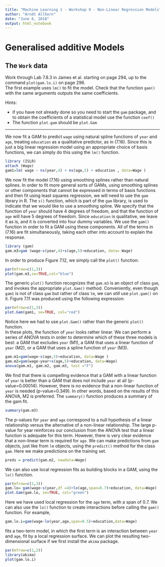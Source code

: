 ```yaml
---
title: "Machine Learning 1 - Workshop 9 - Non-Linear Regression Models"
author: "Arndt Allhorn"
date: "June 6, 2018"
output: html_notebook
---
```


# Generalised additive Models

## The `Work` data

Work through Lab 7.8.3 in James et al. starting on page 294, up to the command `plot(gam.lo.i)` on page 296.  
The first example uses `lm()` to fit the model. Check that the function `gam()` with the same arguments outputs the same coefficients. 

Hints:  

* if you have not already done so you need to start the `gam` package, and to obtain the coefficients of a statistical model use the function `coef()`  
* The function `plot.gam` should be `plot.Gam`

---

We now fit a GAM to predict `wage` using natural spline functions of `year`
and `age`, treating `education` as a qualitative predictor, as in (7.16). Since
this is just a big linear regression model using an appropriate choice of
basis functions, we can simply do this using the `lm()` function.

```r
library (ISLR)
attach (Wage)
gam1=lm( wage ~ ns(year,4) + ns(age,5) + education , data=Wage )
```

We now fit the model (7.16) using smoothing splines rather than natural
splines. In order to fit more general sorts of GAMs, using smoothing splines
or other components that cannot be expressed in terms of basis functions
and then fit using least squares regression, we will need to use the `gam`
library in R.
The `s()` function, which is part of the `gam` library, is used to indicate that
we would like to use a smoothing spline. We specify that the function of
`year` should have 4 degrees of freedom, and that the function of `age` will
have 5 degrees of freedom. Since `education` is qualitative, we leave it as is,
and it is converted into four dummy variables. We use the `gam()` function in
order to fit a GAM using these components. All of the terms in (7.16) are
fit simultaneously, taking each other into account to explain the response.

```r
library (gam)
gam.m3=gam (wage~s(year,4)+s(age,5)+education, data= Wage)
```

In order to produce Figure 7.12, we simply call the `plot()` function:

```r
par(mfrow=c(1,3))
plot(gam.m3,se=TRUE,col="blue")
```

The generic `plot()` function recognizes that `gam.m3` is an object of class `gam`,
and invokes the appropriate `plot.Gam()` method. Conveniently, even though
`gam1` is not of class `gam` but rather of class `lm`, we can *still* use `plot.gam()`
on it. Figure 7.11 was produced using the following expression:

```r
par(mfrow=c(1,3))
plot.Gam(gam1, se=TRUE, col="red")
```

Notice here we had to use `plot.Gam()` rather than the generic `plot()`
function.  
In these plots, the function of `year` looks rather linear. We can perform a
series of ANOVA tests in order to determine which of these three models is
best: a GAM that excludes `year` (M1), a GAM that uses a linear function
of `year` (M2), or a GAM that uses a spline function of `year` (M3).

```r
gam.m1=gam(wage~s(age,5)+education, data=Wage )
gam.m2=gam(wage~year+s(age,5)+education, data=Wage)
anova(gam.m1, gam.m2, gam.m3, test ="F")
```

We find that there is compelling evidence that a GAM with a linear function of `year` is better than a GAM that does not include `year` at all (p-value=0.00014). However, there is no evidence that a non-linear function of `year` is needed (p-value=0.349). In other words, based on the results of this ANOVA, M2 is preferred.
The `summary()` function produces a summary of the gam fit.

```r
summary(gam.m3)
```

The p-values for `year` and `age` correspond to a null hypothesis of a linear
relationship versus the alternative of a non-linear relationship. The large
p-value for year reinforces our conclusion from the ANOVA test that a linear function is adequate for this term. However, there is very clear evidence
that a non-linear term is required for `age`.
We can make predictions from `gam` objects, just like from `lm` objects,
using the `predict()` method for the class `gam`. Here we make predictions on
the training set.

```r
preds = predict(gam.m2, newdata=Wage)
```

We can also use local regression fits as building blocks in a GAM, using
the `lo()` function.

```r
par(mfrow=c(1,3))
gam.lo= gam(wage~s(year,df =4)+lo(age,span=0.7)+education, data=Wage)
plot.Gam(gam.lo, se=TRUE, col="green")
```

Here we have used local regression for the `age` term, with a span of 0.7.
We can also use the `lo()` function to create interactions before calling the
`gam()` function. For example,

```r
gam.lo.i=gam(wage~lo(year,age,span=0.5)+education,data=Wage)
```

fits a two-term model, in which the first term is an interaction between
`year` and `age`, fit by a local regression surface. We can plot the resulting
two-dimensional surface if we first install the `akima` package.

```r
par(mfrow=c(1,2))
library(akima)
plot(gam.lo.i)
```